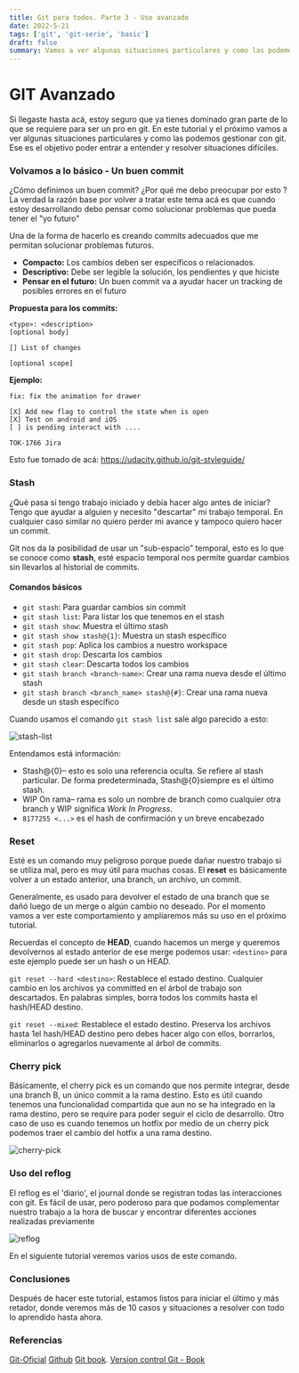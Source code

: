 ```yaml
---
title: Git para todos. Parte 3 - Uso avanzado
date: 2022-5-21
tags: ['git', 'git-serie', 'basic']
draft: false
summary: Vamos a ver algunas situaciones particulares y como las podemos gestionar con git
---
```


# GIT Avanzado

Si llegaste hasta acá, estoy seguro que ya tienes dominado gran parte de lo que se requiere para ser un pro en git.
En este tutorial y el próximo vamos a ver algunas situaciones particulares y como las podemos gestionar con git.
Ese es el objetivo poder entrar a entender y resolver situaciones difíciles.

<TOCInline toc={props.toc} exclude="Contenido|GIT" fromHeading={3} toHeading={4} asDisclosure />

### Volvamos a lo básico - Un buen commit

¿Cómo definimos un buen commit? ¿Por qué me debo preocupar por esto ?
La verdad la razón base por volver a tratar este tema acá es que cuando estoy desarrollando debo pensar como solucionar problemas que pueda tener el "yo futuro"

Una de la forma de hacerlo es creando commits adecuados que me permitan solucionar problemas futuros.

- **Compacto:** Los cambios deben ser específicos o relacionados.
- **Descriptivo:** Debe ser legible la solución, los pendientes y que hiciste
- **Pensar en el futuro:** Un buen commit va a ayudar hacer un tracking de posibles errores en el futuro

**Propuesta para los commits:**

```
<type>: <description>
[optional body]

[] List of changes

[optional scope]
```

**Ejemplo:**

```
fix: fix the animation for drawer

[X] Add new flag to control the state when is open
[X] Test on android and iOS
[ ] is pending interact with ....

TOK-1766 Jira

```

Esto fue tomado de acá: https://udacity.github.io/git-styleguide/

### Stash

¿Qué pasa si tengo trabajo iniciado y debía hacer algo antes de iniciar?
Tengo que ayudar a alguien y necesito "descartar" mi trabajo temporal. En cualquier caso similar no quiero perder mi avance y tampoco quiero hacer un commit.

Git nos da la posibilidad de usar un "sub-espacio" temporal, esto es lo que se conoce como **stash**, esté espacio temporal nos permite guardar cambios sin llevarlos al historial de commits.

#### Comandos básicos

- `git stash`: Para guardar cambios sin commit
- `git stash list`: Para listar los que tenemos en el stash
- `git stash show`: Muestra el último stash
- `git stash show stash@{1}`: Muestra un stash específico
- `git stash pop`: Aplica los cambios a nuestro workspace
- `git stash drop`: Descarta los cambios
- `git stash clear`: Descarta todos los cambios
- `git stash branch <branch-name>`: Crear una rama nueva desde el último stash
- `git stash branch <branch_name> stash@{#}`: Crear una rama nueva desde un stash específico

Cuando usamos el comando `git stash list` sale algo parecido a esto:

![stash-list](/static/images/git/git-advance/stash-list.png)

Entendamos está información:

- Stash@{0}– esto es solo una referencia oculta. Se refiere al stash particular. De forma predeterminada, Stash@{0}siempre es el último stash.
- WIP On rama– rama es solo un nombre de branch como cualquier otra branch y WIP significa _Work In Progress_.
- `8177255 <...>` es el hash de confirmación y un breve encabezado

### Reset

Esté es un comando muy peligroso porque puede dañar nuestro trabajo si se utiliza mal, pero es muy útil para muchas cosas.
El **reset** es básicamente volver a un estado anterior, una branch, un archivo, un commit.

Generalmente, es usado para devolver el estado de una branch que se dañó luego de un merge o algún cambio no deseado. Por el momento vamos a ver este comportamiento y ampliaremos más su uso en el próximo tutorial.

Recuerdas el concepto de **HEAD**, cuando hacemos un merge y queremos devolvernos al estado anterior de ese merge podemos usar:
`<destino>` para este ejemplo puede ser un hash o un HEAD.

`git reset --hard <destino>`: Restablece el estado destino. Cualquier cambio en los archivos ya committed en el árbol de trabajo son descartados. En palabras simples, borra todos los commits hasta el hash/HEAD destino.

`git reset --mixed`: Restablece el estado destino. Preserva los archivos hasta 1el hash/HEAD destino pero debes hacer algo con ellos, borrarlos, eliminarlos o agregarlos nuevamente al árbol de commits.

### Cherry pick

Básicamente, el cherry pick es un comando que nos permite integrar, desde una branch B, un único commit a la rama destino. Esto es útil cuando tenemos una funcionalidad compartida que aun no se ha integrado en la rama destino, pero se require para poder seguir el ciclo de desarrollo.
Otro caso de uso es cuando tenemos un hotfix por medio de un cherry pick podemos traer el cambio del hotfix a una rama destino.

![cherry-pick](/static/images/git/git-advance/cherry-pick.png)

### Uso del reflog

El reflog es el 'diario', el journal donde se registran todas las interacciones con git.
Es fácil de usar, pero poderoso para que podamos complementar nuestro trabajo a la hora de buscar y encontrar diferentes acciones realizadas previamente

![reflog](/static/images/git/git-advance/reflog.png)

En el siguiente tutorial veremos varios usos de este comando.

### Conclusiones

Después de hacer este tutorial, estamos listos para iniciar el último y más retador, donde veremos más de 10 casos y situaciones a resolver con todo lo aprendido hasta ahora.

### Referencias

[Git-Oficial](https://git-scm.com/)
[Github](https://lab.github.com/)
[Git book](https://git-scm.com/book/es/v2).
[Version control Git - Book](https://books.google.com.co/books/about/Version_Control_with_Git.html?id=qIucp61eqAwC&redir_esc=y)

&nbsp;
&nbsp;
&nbsp;

```

```

